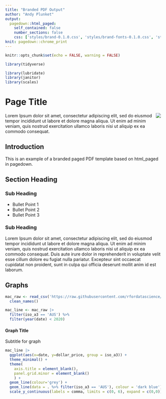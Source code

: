 ```yaml
---
title: "Branded PDF Output"
author: "Andy Plunket"
output:
  pagedown::html_paged:
    self_contained: false
    number_sections: false
    css: ['styles/brand-0.1.0.css', 'styles/brand-fonts-0.1.0.css', 'styles/brand-page-0.1.0.css']
knit: pagedown::chrome_print
---
```


```r
knitr::opts_chunk$set(echo = FALSE, warning = FALSE)
```

```r
library(tidyverse)

library(lubridate)
library(janitor)
library(scales)
```

# Page Title

<img src="styles/brand-logo.svg" class="footerlogo" style="float:right;"/>
<div class="footerdisclaimer">
Lorem Ipsum dolor sit amet, consectetur adipiscing elit, sed do eiusmod tempor incididunt ut labore et dolore magna aliqua. Ut enim ad minim veniam, quis nostrud exercitation ullamco laboris nisi ut aliquip ex ea commodo consequat.
</div>

## Introduction

This is an example of a branded paged PDF template based on html_paged in pagedown. 

## Section Heading 

### Sub Heading

- Bullet Point 1
- Bullet Point 2
- Bullet Point 3

### Sub Heading

Lorem Ipsum dolor sit amet, consectetur adipiscing elit, sed do eiusmod tempor incididunt ut labore et dolore magna aliqua. Ut enim ad minim veniam, quis nostrud exercitation ullamco laboris nisi ut aliquip ex ea commodo consequat. Duis aute irure dolor in reprehenderit in voluptate velit esse cillum dolore eu fugiat nulla pariatur. Excepteur sint occaecat cupidatat non proident, sunt in culpa qui officia deserunt mollit anim id est laborum.

<div class="pagebreak" />

## Graphs

```r
mac_raw <- read_csv('https://raw.githubusercontent.com/rfordatascience/tidytuesday/master/data/2020/2020-12-22/big-mac.csv') |>
  clean_names()
```

```r
mac_line <- mac_raw |>
  filter(iso_a3 == 'AUS') %>%
  filter(year(date) < 2020)
```

#### Graph Title
Subtitle for graph

```r
mac_line |>
  ggplot(aes(x=date, y=dollar_price, group = iso_a3)) +
  theme_minimal() +
  theme(
    axis.title = element_blank(),
    panel.grid.minor = element_blank()
    ) +
  geom_line(colour='grey') +
  geom_line(data = . %>% filter(iso_a3 == 'AUS'), colour = 'dark blue') +
  scale_y_continuous(labels = comma, limits = c(0, 6), expand = c(0,0))
  
```

